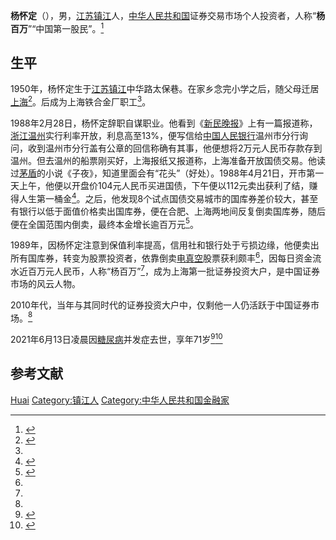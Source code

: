 
'''杨怀定'''（{{bd|1950年||2021年|6月13日|catIdx=Yang}}），男，[[江苏|江苏]][[镇江|镇江]]人，[[中华人民共和国|中华人民共和国]]证券交易市场个人投资者，人称“'''杨百万'''”“中国第一股民”。<ref name=zgxww>{{Cite web |url=http://www.chinanews.com/special/guoqing/60/2009/06-22/67.shtml |title=平凡之星-杨百万 |work=中国新闻网 |date=2009-06-22 |access-date=2015-03-16 |archive-date=2020-02-20 |archive-url=https://web.archive.org/web/20200220073156/http://www.chinanews.com/special/guoqing/60/2009/06-22/67.shtml |dead-url=no }}</ref>

== 生平 ==
1950年，杨怀定生于[[江苏|江苏]][[镇江|镇江]]中华路太保巷。在家乡念完小学之后，随父母迁居[[上海|上海]]<ref>{{Cite web |url=http://js.xhby.net/system/2007/08/26/010111728.shtml |title=杨百万回老家为股民“传经” |work=新华江苏 |date=2007-08-26 |access-date=2015-03-16 |archive-date=2015-04-02 |archive-url=https://web.archive.org/web/20150402170700/http://js.xhby.net/system/2007/08/26/010111728.shtml |dead-url=no }}</ref>。后成为上海铁合金厂职工<ref name=zgxww/>。

1988年2月28日，杨怀定辞职自谋职业。他看到《[[新民晚报|新民晚报]]》上有一篇报道称，[[浙江|浙江]][[温州|温州]]实行利率开放，利息高至13%，便写信给[[中国人民银行|中国人民银行]]温州市分行询问，收到温州市分行盖有公章的回信称确有其事，他便想将2万元人民币存款存到温州。但去温州的船票刚买好，上海报纸又报道称，上海准备开放国债交易。他读过[[茅盾|茅盾]]的小说《子夜》，知道里面会有“花头”（好处）。1988年4月21日，开市第一天上午，他便以开盘价104元人民币买进国债，下午便以112元卖出获利了结，赚得人生第一桶金<ref name=ft>{{Cite web |url=http://www.ftchinese.com/story/001061050 |title=陆一，倒卖国库券的人们，FT中文网，2015-03-16 |access-date=2015-03-16 |archive-date=2018-03-17 |archive-url=https://web.archive.org/web/20180317154855/http://www.ftchinese.com/story/001061050 |dead-url=no }}</ref>。之后，他发现8个试点国债交易城市的国库券差价较大，甚至有银行以低于面值价格卖出国库券，便在合肥、上海两地间反复倒卖国库券，随后便在全国范围内倒卖，最终本金增长逾百万元<ref name=":0">{{Cite news|url=http://www.cs.com.cn/zt/30year/ksjs/202012/t20201217_6121859.html|title=国库券异地买卖成就“杨百万”|author=杨怀定|work=[[中国证券报|中国证券报]]·中证网|date=2020-12-17|accessdate=2021-06-14|archive-date=2021-06-14|archive-url=https://web.archive.org/web/20210614145155/http://www.cs.com.cn/zt/30year/ksjs/202012/t20201217_6121859.html|dead-url=no}}</ref>。

1989年，因杨怀定注意到保值利率提高，信用社和银行处于亏损边缘，他便卖出所有国库券，转变为股票投资者，依靠倒卖[[电真空|电真空]]股票获利颇丰<ref name=":0" />，因每日资金流水近百万元人民币，人称“杨百万”<ref name=xhs />，成为上海第一批证券投资大户，是中国证券市场的风云人物。

2010年代，当年与其同时代的证券投资大户中，仅剩他一人仍活跃于中国证券市场。<ref name="ft" />

2021年6月13日凌晨因[[糖尿病|糖尿病]]并发症去世，享年71岁<ref>{{cite news |author1=陈浩洲 |author2=汪鹏翀 |title=“杨百万”在沪去世，曾是中国股市的标志性人物 |url=https://n.eastday.com/pnews/162367197177015589 |accessdate=2021-06-14 |work=东方网·纵相新闻 |agency=[[东方网|东方网]] |date=2021-06-14 |archive-date=2021-06-14 |archive-url=https://web.archive.org/web/20210614141352/https://n.eastday.com/pnews/162367197177015589 |dead-url=no }}</ref><ref name=xhs>{{cite news|author1=潘清|author2=许晓青|title=中国股市传奇人物“杨百万”离世|url=https://xhpfmapi.zhongguowangshi.com/vh512/share/10060477|date=2021-06-14|agency=新华社|accessdate=2021-08-03|archive-date=2021-08-03|archive-url=https://web.archive.org/web/20210803053310/https://xhpfmapi.zhongguowangshi.com/vh512/share/10060477|dead-url=no}}</ref>

== 参考文献 ==
{{reflist}}

{{Authority control}}
{{DEFAULTSORT:Yang杨}}
[[Category:杨姓|Huai]]
[[Category:镇江人|Category:镇江人]]
[[Category:中华人民共和国金融家|Category:中华人民共和国金融家]]